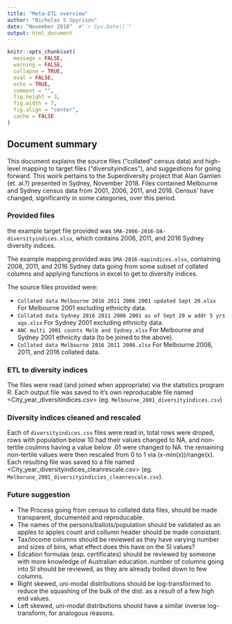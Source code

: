 ```yaml
---
title: "Meta-ETL overview"
author: "Nicholas S Spyrison"
date: "November 2018"  #"`r Sys.Date()`"
output: html_document
---
```


```r
knitr::opts_chunk$set(
  message = FALSE,
  warning = FALSE,
  collapse = TRUE,
  eval = FALSE,
  echo = TRUE,
  comment = "",
  fig.height = 3,
  fig.width = 7,
  fig.align = "center",
  cache = FALSE
)
```

## Document summary

This document explains the source files ("collated" census data) and high-level mapping to target files ("diversityindices"), and suggestions for going forward. This woirk pertains to the Superdiversity project that Alan Gamlen (et. al.?) presented in Sydney, November 2018. Files contained Melbourne and Sydney census data from 2001, 2006, 2011, and 2016. Census' have changed, significantly in some categories, over this period.

### Provided files

the example target file provided was `SMA-2006-2016-DA-diversityindices.xlsx`, which contains 2006, 2011, and 2016 Sydney diversity indices. 

The example mapping provided was `SMA-2016-mapindices.xlsx`, containing 2006, 2011, and 2016 Sydney data going from some subset of collated columns and applying functions in excel to get to diversity indices. 

The source files provided were:

* `Collated data Melbourne 2016 2011 2006 2001 updated Sept 20.xlsx` For Melbourne 2001 excluding ethnicity data.
* `Collated data Sydney 2016 2011 2006 2001 as of Sept 20 w addr 5 yrs ago.xlsx` For Sydney 2001 excluding ethnicity data.
* `ANC multi 2001 counts Melb and Sydney.xlsx` For Melbourne and Sydney 2001 ethnicity data (to be joined to the above).
* `Collated data Melbourne 2016 2011 2006.xlsx` For Melbourne 2006, 2011, and 2016 collated data.

### ETL to diversity indices

The files were read (and joined when appropriate) via the statistics program R. Each output file was saved to it's own reproducable file named <City_year_diversitindices.csv> (eg. `Melbourne_2001_diversityindices.csv`)

### Diversity indices cleaned and rescaled

Each of `diversityindices.csv` files were read in, total rows were droped, rows with population below 10 had their values changed to NA, and non-tertile coulmns having a value below .01 were changed to NA. the remaining non-tertile values were then rescaled from 0 to 1 via (x-min(x))/range(x). Each resulting file was saved to a file named <City_year_diversityindices_cleanrescale.csv> (eg. `Melborune_2001_diversityindicies_cleanrescale.csv`).

### Future suggestion

* The Process going from census to collated data files, should be made transparent, documented and reproducable.
* The names of the persons/ballots/population should be validated as an apples to apples count and collumn header should be made consistant.
* Tax/income columns should be reviewed as they have varying number and sizes of bins, what effect does this have on the SI values?
* Edcation formulas (esp. certificates) should be reviewed by someone with more knowledge of Australian education. number of columns going into SI should be reviewed, as they are already boiled down to few columns.
* Right skewed, uni-modal distributions should be log-transformed to reduce the squashing of the bulk of the dist. as a result of a few high end values.
* Left skewed, uni-modal distributions should have a similar inverse log-transform, for analogous reasons.